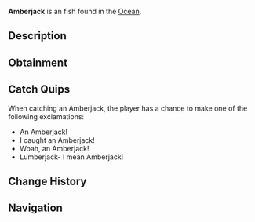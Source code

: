 {{FishInfobox
|image          = Amberjack.png
|rarity         = Uncommon
|sea            = First Sea
|location       = [[Ocean]]
|sublocation    = Saltwater
|sources        = Carbon Crate, Fish Barrel, Fishing Rod
|radar_location = 
|xp             = 80
|weather        = Clear, Rain
|time           = Day
|season         = Spring
|bait           = Minnow
|base_weight    = 40
|base_value     = 115
|weight_range   = 20
|base_chance    = 75
|base_resil     = 40
}}
'''Amberjack''' is an {{Rarity|Uncommon}} fish found in the [[Ocean]].

== Description ==
{{Description|The Amberjack is a strong, fast-swimming fish known for their vigorous fights and robust body. Mostly active in spring, and best caught in open ocean waters with live baitfish such as small minnows. The Amberjack is not rare or hard to come by, but it does put up an impressive battle when trying to catch.|Bestiary Entry}}

== Obtainment ==
{{Description|Found in open saltwater.|Bestiary Hint}}
{{Fish Availability|
Ancient Isle/Algae Hunt
Apex Fish Hunt/Mosslurker
Atlantis/Surrounding Ocean
FischFright/Frightful Pool
Forsaken Shores/Algae Hunt
Golden Tide
LEGO Pool/Studolodon Hunt
Lovestorm/Normal
Lovestorm/Supercharged
Lucky Event/Blarney McBreeze
Lucky Event/O'Mango Goldgrin
Lucky Event/Plumrick O'Luck
Lucky Event/Rowdy McCharm
Lucky Event/Sunny O'Coin
Megalodon Hunt/Eclipse and Weekend
Megalodon Hunt/Normal
Mushgrove Swamp/Algae Hunt
Narwhal Hunt/Beluga/First Sea
Narwhal Hunt/Magician Narwhal/First Sea
Narwhal Hunt/Narwhal/First Sea
Northern Summit/Surrounding Ocean
Ocean
Ocean/Deep Ocean
Ocean/Harvesters Spike
Ocean/Strange Whirlpool
Ocean/The Arch
Orca Migration/Ancient
Orca Migration/Normal
Roslit Bay/Surrounding Ocean
Shark Hunt/Great Hammerhead Shark
Shark Hunt/Great White Shark
Shark Hunt/Whale Shark
Snowcap Island/Algae Hunt
Whale Migration/Moby
Whale Migration/Normal
|top_rods      = 
Trident Rod\136317.81\14409.6;
Leviathan's Fang Rod\132848.09\0;
Free Spirit Rod\131250\17897.52;
Azure Of Lagoon\113047.46\18783.98;
No-Life Rod\105840.17\19345.89;
Firefly Rod\95918.83\19278.3;
Adventurer's Rod\87875.6\18369.45;
Fungal Rod\87771.12\18783.84;
Nocturnal Rod\60380.85\58259.6;
Seraphic Rod\90412.95\19589.86;
Wildflower Rod\93306.61\19163.98;
Resourceful Rod\83582.18\17189.34;
Depthseeker Rod\93132.21\17570.76;
Verdant Shear Rod\92693.58\19038.07;
Blazebringer Rod\92223.2\18614.38;
Challenger's Rod\91754.17\18842.01;
Astralhook Rod\91355.14\0;
Zeus Rod\91056.49\17099.75;
Avalanche Rod\89999.51\17028.42;
Ethereal Prism Rod\89738.89\0;
Rod Of The Forgotten Fang\88841.05\17687.05;
Volcanic Rod\88018.54\16634.01;
Rod Of The Exalted One\84808.69\16060.08;
Rod Of The Depths\84652.45\15690.08;
Steady Rod\46493.81\9428.55
|recommended   = Trident Rod
}}

== Catch Quips ==
When catching an Amberjack, the player has a chance to make one of the following exclamations:
* An Amberjack!
* I caught an Amberjack!
* Woah, an Amberjack!
* Lumberjack- I mean Amberjack!

== Change History ==
{{Change History|{{subst:Current Version}}}}

== Navigation ==
{{Fish Navbox|Ocean}}
